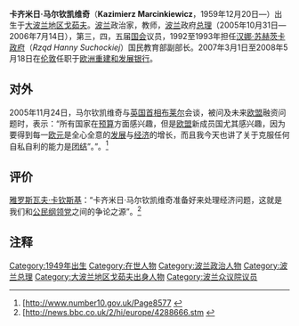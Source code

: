 {{noteTA
|1=zh-tw:馬辛基維奇;zh-cn:马尔钦凯维奇;zh-hant:馬爾欽凱維奇;
}}
{{Infobox officeholder
| name = Kazimierz Marcinkiewicz
| image = Radosław Sikorski i Kazimierz Marcinkiewicz (2011) (cropped).jpg
| imagesize           = 
| smallimage          = 
| caption             = 
| order = 12th [[Prime_Minister_of_the_Republic_of_Poland|Prime Minister of Poland]]
| term_start = 31 October 2005
| term_end = 14 July 2006
| vicepresident  = 
| viceprimeminister = 
| deputy = [[Ludwik_Dorn|Ludwik Dorn]]<br />[[Zyta_Gilowska|Zyta Gilowska]]<br />[[Roman_Giertych|Roman Giertych]]<br />[[Andrzej_Lepper|Andrzej Lepper]]
| president = [[Aleksander_Kwaśniewski|Aleksander Kwaśniewski]]<br />[[Lech_Kaczyński|Lech Kaczyński]]
| predecessor = [[Marek_Belka|Marek Belka]]
| successor = [[Jarosław_Kaczyński|Jarosław Kaczyński]]
| order2 = [[Mayor_of_Warsaw|Mayor of Warsaw]]<br />{{Small|Acting}}
| term_start2 = 20 July 2006 
| term_end2 = 2 December 2006
| vicepresident2 = 
| viceprimeminister2 = 
| deputy2 = 
| predecessor2 = [[Mirosław_Kochalski|Mirosław Kochalski]] {{Small|(Acting)}}
| successor2 = [[Hanna_Gronkiewicz-Waltz|Hanna Gronkiewicz-Waltz]]
| birth_date = {{Birth date and age|1959|12|20|df=y}}
| birth_place = [[Gorzów_Wielkopolski|Gorzów Wielkopolski]], Poland
| death_date   = 
| death_place = 
| constituency = 
| party     = [[Law_and_Justice|Law and Justice]]
| spouse = Maria Marcinkiewicz <br />{{Small|(m. 1981, div. 2009)}} <br /> Izabela Olchowicz <br />{{Small|(m. 2009, div. 2016)}}
| profession = [[Physicist|Physicist]]                          
| signature =  
| footnotes = 
|awards = [[image:Legion_Honneur_Officier_ribbon.svg|40px]]
}}
'''卡齐米日·马尔钦凯维奇'''（'''Kazimierz Marcinkiewicz'''，1959年12月20日—）出生于[[大波兰地区戈茹夫|大波兰地区戈茹夫]]。[[波兰|波兰]]政治家，教师，[[波兰|波兰]]政府[[总理|总理]]（2005年10月31日—2006年7月14日），第三，四，五届[[国会|国会]]议员，1992至1993年担任[[汉娜·苏赫茨卡|汉娜·苏赫茨卡]][[政府|政府]]（''Rząd Hanny Suchockiej''）国民教育部副部长。2007年3月1日至2008年5月18日在[[伦敦|伦敦]]任职于[[欧洲重建和发展银行|欧洲重建和发展银行]]。

==对外==

2005年11月24日，马尔钦凯维奇与[[英国|英国]][[首相|首相]][[布莱尔|布莱尔]]会谈，被问及未来[[欧盟|欧盟]]融资问题时，表示：“所有国家在[[预算|预算]]方面感兴趣，但是[[欧盟|欧盟]]新成员国尤其感兴趣，因为要得到每一[[欧元|欧元]]是全心全意的[[发展|发展]]与[[经济|经济]]的增长，而且我今天也讲了关于克服任何自私自利的能力是[[团结|团结]]”。”。<ref>[http://www.number10.gov.uk/Page8577 {{Wayback|url=http://www.number10.gov.uk/Page8577 |date=20091112113707 }}</ref>

==评价==

[[雅罗斯瓦夫·卡钦斯基|雅罗斯瓦夫·卡钦斯基]]：“卡齐米日·马尔钦凯维奇准备好来处理经济问题，这就是我们和[[公民綱領_(波蘭)|公民纲领党]]之间的争论之源”。<ref>[http://news.bbc.co.uk/2/hi/europe/4288666.stm {{Wayback|url=http://news.bbc.co.uk/2/hi/europe/4288666.stm |date=20191004091009 }}</ref>


{{start box}}
{{succession box|[[马雷克·贝尔卡|马雷克·贝尔卡]]|[[雅罗斯瓦夫·卡钦斯基|雅罗斯瓦夫·卡钦斯基]]|[[波兰总理|波兰总理]]|2005年-2006年}}
{{end box}}



==注释==
<div style="font-size: 85%">
<references />
</div>

{{Authority control}}
{{DEFAULTSORT:Kaczyński, Jarosław}}
[[Category:1949年出生|Category:1949年出生]]
[[Category:在世人物|Category:在世人物]]
[[Category:波兰政治人物|Category:波兰政治人物]]
[[Category:波兰总理|Category:波兰总理]]
[[Category:大波兰地区戈茹夫出身人物|Category:大波兰地区戈茹夫出身人物]]
[[Category:波兰众议院议员|Category:波兰众议院议员]]